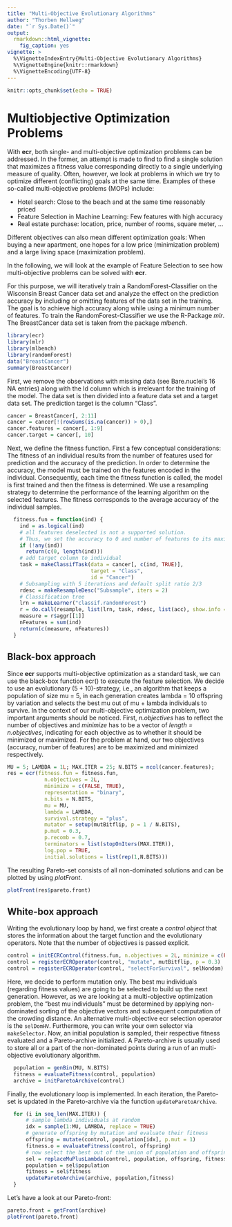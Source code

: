 ```yaml
---
title: "Multi-Objective Evolutionary Algorithms"
author: "Thorben Hellweg"
date: "`r Sys.Date()`"
output:
  rmarkdown::html_vignette:
    fig_caption: yes
vignette: >
  %\VignetteIndexEntry{Multi-Objective Evolutionary Algorithms}
  %\VignetteEngine{knitr::rmarkdown}
  %\VignetteEncoding{UTF-8}
---
```


```r
knitr::opts_chunk$set(echo = TRUE)
```

# Multiobjective Optimization Problems

With **ecr**, both single- and multi-objective optimization problems can be addressed. In the former, an attempt is made to find to find a single solution that maximizes a fitness value corresponding directly to a single underlying measure of quality. Often, however, we look at problems in which we try to optimize different (conflicting) goals at the same time. Examples of these so-called multi-objective problems (MOPs) include:

* Hotel search: Close to the beach and at the same time reasonably priced
* Feature Selection in Machine Learning: Few features with high accuracy
* Real estate purchase: location, price, number of rooms, square meter, ...

Different objectives can also mean different optimization goals: When buying a new apartment, one hopes for a low price (minimization problem) and a large living space (maximization problem).

In the following, we will look at the example of Feature Selection to see how multi-objective problems can be solved with **ecr**.

For this purpose, we will iteratively train a RandomForest-Classifier on the Wisconsin Breast Cancer data set and analyze the effect on the prediction accuracy by including or omitting features of the data set in the training. The goal is to achieve high accuracy along while using a minimum number of features. To train the RandomForest-Classifier we use the R-Package *mlr*. The BreastCancer data set is taken from the package *mlbench*.

```r
library(ecr)
library(mlr)
library(mlbench)
library(randomForest)
data("BreastCancer")
summary(BreastCancer)
```

First, we remove the observations with missing data (see Bare.nuclei's 16 NA entries) along with the Id column which is irrelevant for the training of the model. The data set is then divided into a feature data set and a target data set. The prediction target is the column "Class".

```r
cancer = BreastCancer[, 2:11]
cancer = cancer[!(rowSums(is.na(cancer)) > 0),]
cancer.features = cancer[, 1:9]
cancer.target = cancer[, 10]
```

Next, we define the fitness function. First a few conceptual considerations: The fitness of an individual results from the number of features used for prediction and the accuracy of the prediction. In order to determine the accuracy, the model must be trained on the features encoded in the individual. Consequently, each time the fitness function is called, the model is first trained and then the fitness is determined. We use a resampling strategy to determine the performance of the learning algorithm on the selected features. The fitness corresponds to the average accuracy of the individual samples.

```r
  fitness.fun = function(ind) {
    ind = as.logical(ind)
    # all features deselected is not a supported solution.
    # Thus, we set the accuracy to 0 and number of features to its maximum.
    if (!any(ind))
      return(c(0, length(ind)))
    # add target column to individual
    task = makeClassifTask(data = cancer[, c(ind, TRUE)],
                           target = "Class",
                           id = "Cancer")
    # Subsampling with 5 iterations and default split ratio 2/3
    rdesc = makeResampleDesc("Subsample", iters = 2)
    # Classification tree
    lrn = makeLearner("classif.randomForest")
    r = do.call(resample, list(lrn, task, rdesc, list(acc), show.info = FALSE))
    measure = r$aggr[[1]]
    nFeatures = sum(ind)
    return(c(measure, nFeatures))
  }
```

## Black-box approach

Since **ecr** supports multi-objective optimization as a standard task, we can use the black-box function ecr() to execute the feature selection. We decide to use an evolutionary $(5 + 10)$-strategy, i.e., an algorithm that keeps a population of size mu = 5, in each generation creates lambda = 10 offspring by variation and selects the best mu out of mu + lambda individuals to survive. In the context of our multi-objective optimization problem, two important arguments should be noticed. First, *n.objectives* has to reflect the number of objectives and *minimize* has to be a vector of *length = n.objectives*, indicating for each objective as to whether it should be minimized or maximized. For the problem at hand, our two objectives (accuracy, number of features) are to be maximized and minimized respectively.
```r
MU = 5; LAMBDA = 1L; MAX.ITER = 25; N.BITS = ncol(cancer.features);
res = ecr(fitness.fun = fitness.fun,
            n.objectives = 2L,
            minimize = c(FALSE, TRUE),
            representation = "binary",
            n.bits = N.BITS,
            mu = MU,
            lambda = LAMBDA,
            survival.strategy = "plus",
            mutator = setup(mutBitflip, p = 1 / N.BITS),
            p.mut = 0.3,
            p.recomb = 0.7,
            terminators = list(stopOnIters(MAX.ITER)),
            log.pop = TRUE,
            initial.solutions = list(rep(1,N.BITS)))
```

The resulting Pareto-set consists of all non-dominated solutions and can be plotted by using *plotFront*.
```r
plotFront(res$pareto.front)
```

## White-box approach

Writing the evolutionary loop by hand, we first create a *control object* that stores the information about the target function and the evolutionary operators. Note that the number of objectives is passed explicit.
```r
control = initECRControl(fitness.fun, n.objectives = 2L, minimize = c(FALSE, TRUE))
control = registerECROperator(control, "mutate", mutBitflip, p = 0.3)
control = registerECROperator(control, "selectForSurvival", selNondom)
```
Here, we decide to perform mutation only. The best mu individuals (regarding fitness values) are going to be selected to build up the next generation. However, as we are looking at a multi-objective optimization problem, the "best mu individuals" must be determined by applying non-dominated sorting of the objective vectors and subsequent computation of the crowding distance. An alternative multi-objective ecr selection operator is the `selDomHV`. Furthermore, you can write your own selector via `makeSelector`. Now, an initial population is sampled, their respective fitness evaluated and a Pareto-archive initialized. A Pareto-archive is usually used to store all or a part of the non-dominated points during a run of an multi-objective evolutionary algorithm.

```r
  population = genBin(MU, N.BITS)
  fitness = evaluateFitness(control, population)
  archive = initParetoArchive(control)
```
Finally, the evolutionary loop is implemented. In each iteration, the Pareto-set is updated in the Pareto-archive via the function `updateParetoArchive`.
```r
  for (i in seq_len(MAX.ITER)) {
      # sample lambda individuals at random
      idx = sample(1:MU, LAMBDA, replace = TRUE)
      # generate offspring by mutation and evaluate their fitness
      offspring = mutate(control, population[idx], p.mut = 1)
      fitness.o = evaluateFitness(control, offspring)
      # now select the best out of the union of population and offspring
      sel = replaceMuPlusLambda(control, population, offspring, fitness, fitness.o)
      population = sel$population
      fitness = sel$fitness
      updateParetoArchive(archive, population,fitness)
  }
```
Let's have a look at our Pareto-front:
```r
pareto.front = getFront(archive)
plotFront(pareto.front)
```
